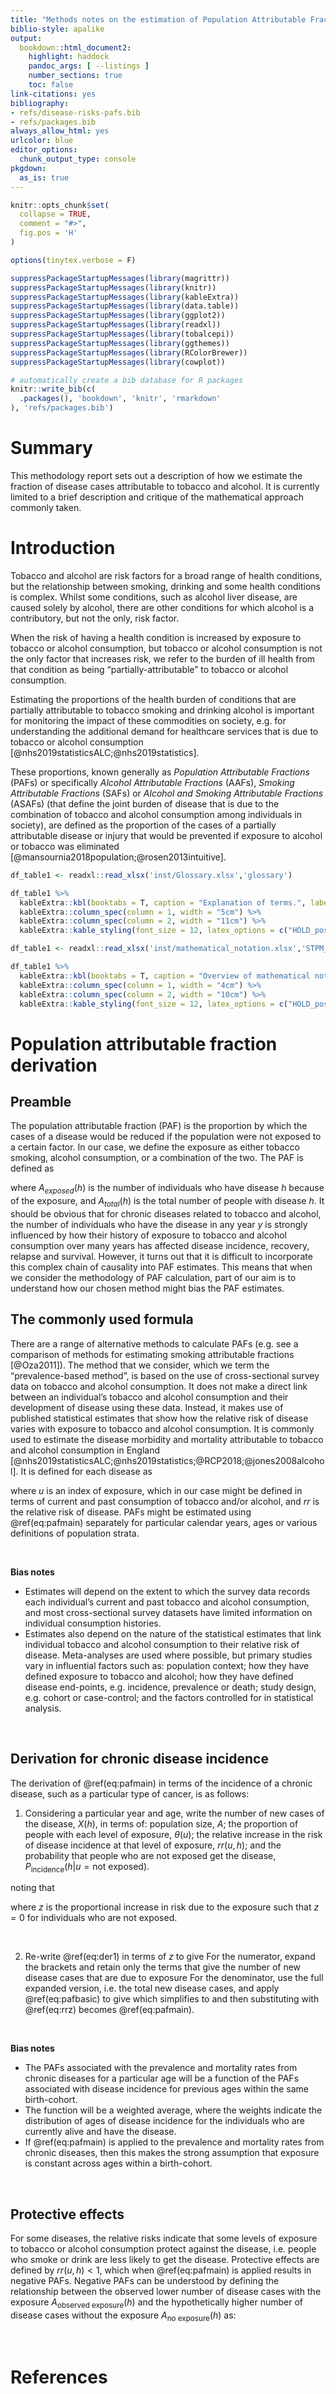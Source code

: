 ```yaml
---
title: "Methods notes on the estimation of Population Attributable Fractions"
biblio-style: apalike
output: 
  bookdown::html_document2:
    highlight: haddock
    pandoc_args: [ --listings ]
    number_sections: true
    toc: false
link-citations: yes
bibliography:
- refs/disease-risks-pafs.bib
- refs/packages.bib
always_allow_html: yes
urlcolor: blue
editor_options: 
  chunk_output_type: console
pkgdown:
  as_is: true
---
```


```r

knitr::opts_chunk$set(
  collapse = TRUE,
  comment = "#>",
  fig.pos = 'H'
)

options(tinytex.verbose = F)

suppressPackageStartupMessages(library(magrittr))
suppressPackageStartupMessages(library(knitr))
suppressPackageStartupMessages(library(kableExtra))
suppressPackageStartupMessages(library(data.table))
suppressPackageStartupMessages(library(ggplot2))
suppressPackageStartupMessages(library(readxl))
suppressPackageStartupMessages(library(tobalcepi))
suppressPackageStartupMessages(library(ggthemes))
suppressPackageStartupMessages(library(RColorBrewer))
suppressPackageStartupMessages(library(cowplot))

```

```r
# automatically create a bib database for R packages
knitr::write_bib(c(
  .packages(), 'bookdown', 'knitr', 'rmarkdown'
), 'refs/packages.bib')
```
 
# Summary {-}
This methodology report sets out a description of how we estimate the fraction of disease cases attributable to tobacco and alcohol. It is currently limited to a brief description and critique of the mathematical approach commonly taken.  

 
\newpage 

\hypersetup{linkcolor=blue}
\tableofcontents

\newpage

# Introduction
Tobacco and alcohol are risk factors for a broad range of health conditions, but the relationship between smoking, drinking and some health conditions is complex. Whilst some conditions, such as alcohol liver disease, are caused solely by alcohol, there are other conditions for which alcohol is a contributory, but not the only, risk factor.   

When the risk of having a health condition is increased by exposure to tobacco or alcohol consumption, but tobacco or alcohol consumption is not the only factor that increases risk, we refer to the burden of ill health from that condition as being "partially-attributable" to tobacco or alcohol consumption.   

Estimating the proportions of the health burden of conditions that are partially attributable to tobacco smoking and drinking alcohol is important for monitoring the impact of these commodities on society, e.g. for understanding the additional demand for healthcare services that is due to tobacco or alcohol consumption [@nhs2019statisticsALC;@nhs2019statistics].    

These proportions, known generally as *Population Attributable Fractions* (PAFs) or specifically *Alcohol Attributable Fractions* (AAFs), *Smoking Attributable Fractions* (SAFs) or *Alcohol and Smoking Attributable Fractions* (ASAFs) (that define the joint burden of disease that is due to the combination of tobacco and alcohol consumption among individuals in society), are defined as the proportion of the cases of a partially attributable disease or injury that would be prevented if exposure to alcohol or tobacco was eliminated [@mansournia2018population;@rosen2013intuitive].     


```r

df_table1 <- readxl::read_xlsx('inst/Glossary.xlsx','glossary')

df_table1 %>%
  kableExtra::kbl(booktabs = T, caption = "Explanation of terms.", label = "table1", linesep = "\\hline", escape = F, longtable = T) %>%
  kableExtra::column_spec(column = 1, width = "5cm") %>%
  kableExtra::column_spec(column = 2, width = "11cm") %>%
  kableExtra::kable_styling(font_size = 12, latex_options = c("HOLD_position")) 

```
 
```r

df_table1 <- readxl::read_xlsx('inst/mathematical_notation.xlsx','STPM_desc')

df_table1 %>%
  kableExtra::kbl(booktabs = T, caption = "Overview of mathematical notation.", label = "table2", linesep = "\\hline", escape = F) %>%
  kableExtra::column_spec(column = 1, width = "4cm") %>%
  kableExtra::column_spec(column = 2, width = "10cm") %>%
  kableExtra::kable_styling(font_size = 12, latex_options = c("HOLD_position"))

``` 

# Population attributable fraction derivation

## Preamble
The population attributable fraction (PAF) is the proportion by which the cases of a disease would be reduced if the population were not exposed to a certain factor. In our case, we define the exposure as either tobacco smoking, alcohol consumption, or a combination of the two. The PAF is defined as  

\begin{equation}
PAF = \frac{A_{\text{exposed}}(h)}{A_{\text{total}}(h)} (\#eq:pafbasic)
\end{equation}

where $A_{exposed}(h)$ is the number of individuals who have disease $h$ because of the exposure, and $A_{total}(h)$ is the total number of people with disease $h$. It should be obvious that for chronic diseases related to tobacco and alcohol, the number of individuals who have the disease in any year $y$ is strongly influenced by how their history of exposure to tobacco and alcohol consumption over many years has affected disease incidence, recovery, relapse and survival. However, it turns out that it is difficult to incorporate this complex chain of causality into PAF estimates. This means that when we consider the methodology of PAF calculation, part of our aim is to understand how our chosen method might bias the PAF estimates.       

## The commonly used formula
There are a range of alternative methods to calculate PAFs (e.g. see a comparison of methods for estimating smoking attributable fractions [@Oza2011]). The method that we consider, which we term the "prevalence-based method", is based on the use of cross-sectional survey data on tobacco and alcohol consumption. It does not make a direct link between an individual's tobacco and alcohol consumption and their development of disease using these data. Instead, it makes use of published statistical estimates that show how the relative risk of disease varies with exposure to tobacco and alcohol consumption. It is commonly used to estimate the disease morbidity and mortality attributable to tobacco and alcohol consumption in England [@nhs2019statisticsALC;@nhs2019statistics;@RCP2018;@jones2008alcohol]. It is defined for each disease as  

\begin{equation}
PAF = \frac{\sum_{u}\theta(u)[rr(u)-1]}{1+\sum_{u}\theta(u)[rr(u)-1]},(\#eq:pafmain)
\end{equation}

where $u$ is an index of exposure, which in our case might be defined in terms of current and past consumption of tobacco and/or alcohol, and $rr$ is the relative risk of disease. PAFs might be estimated using \@ref(eq:pafmain) separately for particular calendar years, ages or various definitions of population strata.  

<br/>

**Bias notes**

- Estimates will depend on the extent to which the survey data records each individual's current and past tobacco and alcohol consumption, and most cross-sectional survey datasets have limited information on individual consumption histories.      
- Estimates also depend on the nature of the statistical estimates that link individual tobacco and alcohol consumption to their relative risk of disease. Meta-analyses are used where possible, but primary studies vary in influential factors such as: population context; how they have defined exposure to tobacco and alcohol; how they have defined disease end-points, e.g. incidence, prevalence or death; study design, e.g. cohort or case-control; and the factors controlled for in statistical analysis.

<br/>

## Derivation for chronic disease incidence
The derivation of \@ref(eq:pafmain) in terms of the incidence of a chronic disease, such as a particular type of cancer, is as follows:      

1. Considering a particular year and age, write the number of new cases of the disease, $X(h)$, in terms of: population size, $A$; the proportion of people with each level of exposure, $\theta(u)$; the relative increase in the risk of disease incidence at that level of exposure, $rr(u, h)$; and the probability that people who are not exposed get the disease, $P_{\text{incidence}}(h | u = \text{not exposed})$. 

\begin{equation}
X(h) = A\times{}\sum_{u}P_{\text{incidence}}(h | u = \text{not exposed})\times{}\theta(u)\times{}rr(u, h),(\#eq:der1)
\end{equation} 

noting that 

\begin{equation}
rr(u, h) = 1 + z,(\#eq:rrz)
\end{equation} 

where $z$ is the proportional increase in risk due to the exposure such that $z = 0$ for individuals who are not exposed.      

<br/>

2. Re-write \@ref(eq:der1) in terms of $z$ to give \begin{equation}
X(h) = A\times{}\sum_{u}P_{\text{incidence}}(h | u = \text{not exposed})\times{}\theta(u)\times{}[1+z(u, h)].\label{der2}
\end{equation} For the numerator, expand the brackets and retain only the terms that give the number of new disease cases that are due to exposure \begin{align}
X_{\text{exposed}}(h) = A\times{}\sum_{u}\theta(u)\times{}P_{\text{incidence}}(h | u = \text{not exposed})\times{}z(u, h).
\end{align} For the denominator, use the full expanded version, i.e. the total new disease cases, and apply \@ref(eq:pafbasic) to give \begin{equation}
PAF = \frac{A\times{}\sum_{u}\theta(u)\times{}P_{\text{incidence}}(h | u = \text{not exposed})\times{}z(u, h)}{A\times{}\sum_{u}\left[\theta(u)\times{}P_{\text{incidence}}(h | u = \text{not exposed})+\theta(u)\times{}P_{\text{incidence}}(h | u = \text{not exposed})\times{}z(u, h)\right]},
\end{equation} which simplifies to \begin{equation}
PAF = \frac{\sum_{u}\theta(u)\times{}z(u,h)}{1+\sum_{u}\theta(u)\times{}z(u,h)},
\end{equation} and then substituting with \@ref(eq:rrz) becomes \@ref(eq:pafmain).   


<br/>

**Bias notes**  

- The PAFs associated with the prevalence and mortality rates from chronic diseases for a particular age will be a function of the PAFs associated with disease incidence for previous ages within the same birth-cohort.   
- The function will be a weighted average, where the weights indicate the distribution of ages of disease incidence for the individuals who are currently alive and have the disease.   
- If \@ref(eq:pafmain) is applied to the prevalence and mortality rates from chronic diseases, then this makes the strong assumption that exposure is constant across ages within a birth-cohort.

<br/>

## Protective effects
For some diseases, the relative risks indicate that some levels of exposure to tobacco or alcohol consumption protect against the disease, i.e. people who smoke or drink are less likely to get the disease. Protective effects are defined by $rr(u,h) < 1$, which when \@ref(eq:pafmain) is applied results in negative PAFs. Negative PAFs can be understood by defining the relationship between the observed lower number of disease cases with the exposure $A_\text{observed exposure}(h)$ and the hypothetically higher number of disease cases without the exposure $A_\text{no exposure}(h)$ as:   

\begin{equation}
A_\text{no exposure}(h) \times{} [1+PAF] = A_\text{observed exposure}(h).
\end{equation}

<br/>

# References







